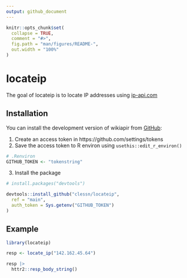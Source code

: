 ```yaml
---
output: github_document
---
```


<!-- README.md is generated from README.Rmd. Please edit that file -->

```r
knitr::opts_chunk$set(
  collapse = TRUE,
  comment = "#>",
  fig.path = "man/figures/README-",
  out.width = "100%"
)
```

# locateip

<!-- badges: start -->
<!-- badges: end -->

The goal of locateip is to locate IP addresses using [ip-api.com](ip-api.com)

## Installation

You can install the development version of wikiapir from [GitHub](https://github.com/):

1. Create an access token in https://github.com/settings/tokens
2. Save the access token to R environ using `usethis::edit_r_environ()`

```r
# .Renviron
GITHUB_TOKEN <- "tokenstring"
```

3. Install the package

```r
# install.packages("devtools")

devtools::install_github("clessn/locateip",
  ref = "main",
  auth_token = Sys.getenv("GITHUB_TOKEN")
)
```

## Example

```r
library(locateip)

resp <- locate_ip("142.162.45.64")

resp |>
  httr2::resp_body_string()
```

